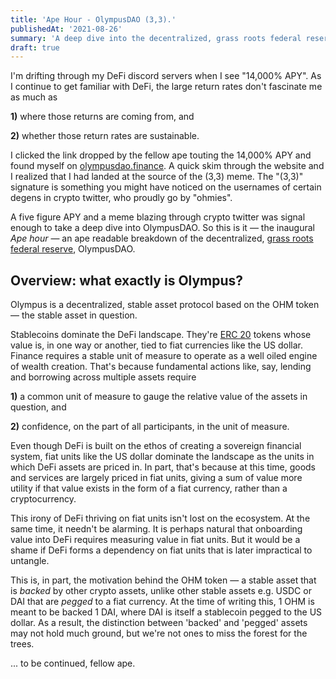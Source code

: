 ```yaml
---
title: 'Ape Hour - OlympusDAO (3,3).'
publishedAt: '2021-08-26'
summary: 'A deep dive into the decentralized, grass roots federal reserve.'
draft: true
---
```


I'm drifting through my DeFi discord servers when I see "14,000% APY". As I continue to get familiar with DeFi, the large return rates don't fascinate me as much as 

**1)** where those returns are coming from, and 

**2)** whether those return rates are sustainable.

I clicked the link dropped by the fellow ape touting the 14,000% APY and found myself on [olympusdao.finance](https://www.olympusdao.finance/). A quick skim through the website and I realized that I had landed at the source of the (3,3) meme. The "(3,3)" signature is something you might have noticed on the usernames of certain degens in crypto twitter, who proudly go by "ohmies".

A five figure APY and a meme blazing through crypto twitter was signal enough to take a deep dive into OlympusDAO. So this is it — the inaugural *Ape hour* — an ape readable breakdown of the decentralized, [grass roots federal reserve](https://newsletter.banklesshq.com/p/wtf-is-olympus-dao), OlympusDAO.

## Overview: what exactly is Olympus?

Olympus is a decentralized, stable asset protocol based on the OHM token — the stable asset in question.

Stablecoins dominate the DeFi landscape. They're [ERC 20](https://ethereum.org/en/developers/docs/standards/tokens/erc-20/) tokens whose value is, in one way or another, tied to fiat currencies like the US dollar. Finance requires a stable unit of measure to operate as a well oiled engine of wealth creation. That's because fundamental actions like, say, lending and borrowing across multiple assets require 

**1)** a common unit of measure to gauge the relative value of the assets in question, and

**2)** confidence, on the part of all participants, in the unit of measure.

Even though DeFi is built on the ethos of creating a sovereign financial system, fiat units like the US dollar dominate the landscape as the units in which DeFi assets are priced in. In part, that's because at this time, goods and services are largely priced in fiat units, giving a sum of value more utility if that value exists in the form of a fiat currency, rather than a cryptocurrency.

This irony of DeFi thriving on fiat units isn't lost on the ecosystem. At the same time, it needn't be alarming. It is perhaps natural that onboarding value into DeFi requires measuring value in fiat units. But it would be a shame if DeFi forms a dependency on fiat units that is later impractical to untangle.

This is, in part, the motivation behind the OHM token — a stable asset that is *backed* by other crypto assets, unlike other stable assets e.g. USDC or DAI that are *pegged* to a fiat currency. At the time of writing this, 1 OHM is meant to be backed 1 DAI, where DAI is itself a stablecoin pegged to the US dollar. As a result, the distinction between 'backed' and 'pegged' assets may not hold much ground, but we're not ones to miss the forest for the trees.

... to be continued, fellow ape.